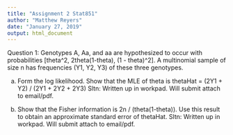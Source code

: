 ```yaml
---
title: "Assignment 2 Stat851"
author: "Matthew Reyers"
date: "January 27, 2019"
output: html_document
---
```



Question 1: Genotypes A, Aa, and aa are hypothesized to occur with probabilities [theta^2, 2theta(1-theta), (1 - theta)^2]. A multinomial sample of size n has frequencies (Y1, Y2, Y3) of these three genotypes. 

a) Form the log likelihood. Show that the MLE of theta is thetaHat = (2Y1 + Y2) / (2Y1 + 2Y2 + 2Y3)
Sltn: Written up in workpad. Will submit attach to email/pdf.

b) Show that the Fisher information is 2n / (theta(1-theta)). Use this result to obtain an approximate standard error of thetaHat.
Sltn: Written up in workpad. Will submit attach to email/pdf.
```r

```

